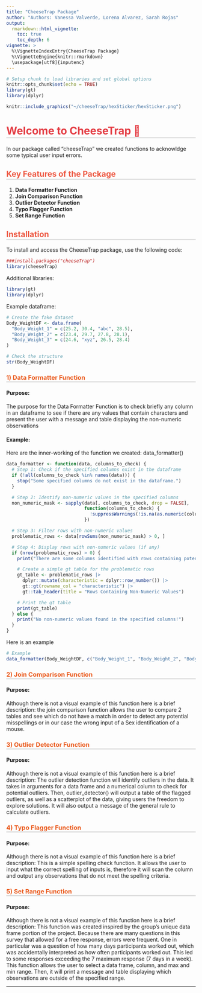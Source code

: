```yaml
---
title: "CheeseTrap Package"
author: "Authors: Vanessa Valverde, Lorena Alvarez, Sarah Rojas"
output:
  rmarkdown::html_vignette:
    toc: true
    toc_depth: 6
vignette: >
  %\VignetteIndexEntry{CheeseTrap Package}
  %\VignetteEngine{knitr::rmarkdown}
  \usepackage[utf8]{inputenc}
---
```


<style>
#toc-container {
  display: flex; /* Using flexbox for layout */
  justify-content: flex-end; /* Align content to the right */
  padding: 20px; /* Optional padding to give some spacing from the edges */
  position: relative; /* To ensure proper positioning of the TOC */
  max-width: 300px; /* Optional: Set a max width for the TOC container */
}

#toc {
  background: linear-gradient(135deg, ##6BC7DE, #6BC7DE );
  box-shadow: 0 4px 6px rgba(0, 0, 0, 0.1); /* Soft shadow for depth */
  padding: 15px; /* More padding for a comfortable look */
  border-radius: 8px; /* Rounded corners */
  border: 1px solid #ddd; /* Subtle border */
  outline: 2px solid rgba(0, 0, 0, 0.1);
  outline-offset: 10px;
  font-family: 'Open Sans', sans-serif; /* Clean font for the TOC */
  font-size: 16px; /* Slightly larger font size */
  color: #6BC7DE ;
  animation: fadeIn 1s ease-in-out; /* Fade-in effect for a smoother appearance */
  max-width: 250px; /* Optional: Limit the width of the TOC itself */
}

#toc ul li {
  padding: 5px 0;
}

#toc a {
  text-decoration: none;
  color: #007bff;
  transition: color 0.3s ease, padding-left 0.3s ease; /* Smooth transition */
}

#toc a:hover {
  text-decoration: underline;
  color: #0056b3; /* Darker shade for a more elegant hover effect */
  padding-left: 10px; /* Add a little spacing on hover for effect */
}

/* Optional fade-in animation */
@keyframes fadeIn {
  from {
    opacity: 0;
  }
  to {
    opacity: 1;
  }
}

h1 {
  color: #E43D44;
  border-bottom: 3px solid #ddd;
}

h2 {
  color: #ED5842;
  border-bottom: 3px solid #ddd;
}

h3 {
  color: #EA5A1D;
  border-bottom: 3px solid #ddd;
}

</style>



```r
# Setup chunk to load libraries and set global options
knitr::opts_chunk$set(echo = TRUE)
library(gt)
library(dplyr)
```


```r
knitr::include_graphics("~/cheeseTrap/hexSticker/hexSticker.png")  
```


# Welcome to CheeseTrap 🧀

In our package called "cheeseTrap" we created functions to acknowldge some typical user input errors. 


## Key Features of the Package
1. **Data Formatter Function**
2. **Join Comparison Function**
3. **Outlier Detector Function**
4. **Typo Flagger Function**
5. **Set Range Function**

## Installation

To install and access the CheeseTrap package, use the following code:


```r
###install.packages("cheeseTrap")
library(cheeseTrap)
```

Additional libraries:

```r
library(gt)
library(dplyr)
```

Example dataframe:

```r
# Create the fake dataset
Body_WeightDF <- data.frame(
  "Body_Weight_1" = c(25.2, 30.4, "abc", 28.5),
  "Body_Weight_2" = c(23.4, 29.7, 27.8, 28.1),
  "Body_Weight_3" = c(24.6, "xyz", 26.5, 28.4)
)

# Check the structure
str(Body_WeightDF)

```
### 1) Data Formatter Function

#### Purpose: 
The purpose for the Data Formatter Function is to check briefly any column in an dataframe to see if there are any values that contain characters and present the user with a message and table displaying the non-numeric observations

#### Example:
Here are the inner-working of the function we created: data_formatter()

```r
data_formatter <- function(data, columns_to_check) {
  # Step 1: Check if the specified columns exist in the dataframe
  if (!all(columns_to_check %in% names(data))) {
    stop("Some specified columns do not exist in the dataframe.")
  }

  # Step 2: Identify non-numeric values in the specified columns
  non_numeric_mask <- sapply(data[, columns_to_check, drop = FALSE],
                             function(columns_to_check) {
                               !suppressWarnings(!is.na(as.numeric(columns_to_check)))
                             })

  # Step 3: Filter rows with non-numeric values
  problematic_rows <- data[rowSums(non_numeric_mask) > 0, ]

  # Step 4: Display rows with non-numeric values (if any)
  if (nrow(problematic_rows) > 0) {
    print("There are some columns identified with rows containing potential non-numeric values:")

    # Create a simple gt table for the problematic rows
    gt_table <- problematic_rows |>
      dplyr::mutate(characteristic = dplyr::row_number()) |>
      gt::gt(rowname_col = "characteristic") |>
      gt::tab_header(title = "Rows Containing Non-Numeric Values")

    # Print the gt table
    print(gt_table)
  } else {
    print("No non-numeric values found in the specified columns!")
  }
}

```

Here is an example 

```r
# Example
data_formatter(Body_WeightDF, c("Body_Weight_1", "Body_Weight_2", "Body_Weight_3"))
```


### 2) Join Comparison Function
#### Purpose:
Although there is not a visual example of this function here is a brief description:
the join comparison function allows the user to compare 2 tables and see which do not have a match in order to detect any potential misspellings or in our case the wrong input of a Sex identification of a mouse.


### 3) Outlier Detector Function

#### Purpose: 
Although there is not a visual example of this function here is a brief description:
The outlier detection function will identify outliers in the data. It takes in arguments for a data frame and a numerical column to check for potential outliers. Then, outlier_detector() will output a table of the flagged outliers, as well as a scatterplot of the data, giving users the freedom to explore solutions. It will also output a message of the general rule to calculate outliers.

### 4) Typo Flagger Function

#### Purpose:
Although there is not a visual example of this function here is a brief description:
This is a simple spelling check function. It allows the user to input what the correct spelling of inputs is, therefore it will scan the column and output any observations that do not meet the spelling criteria.

### 5) Set Range Function

#### Purpose:
Although there is not a visual example of this function here is a brief description:
This function was created inspired by the group's unique data frame portion of the project. Because there are many questions in this survey that allowed for a free response, errors were frequent. One in particular was a question of how many days participants worked out, which was accidentally interpreted as how often participants worked out. This led to some responses exceeding the 7 maximum response (7 days in a week). This function allows the user to select a data frame, column, and max and min range. Then, it will print a message and table displaying which observations are outside of the specified range. 

---
